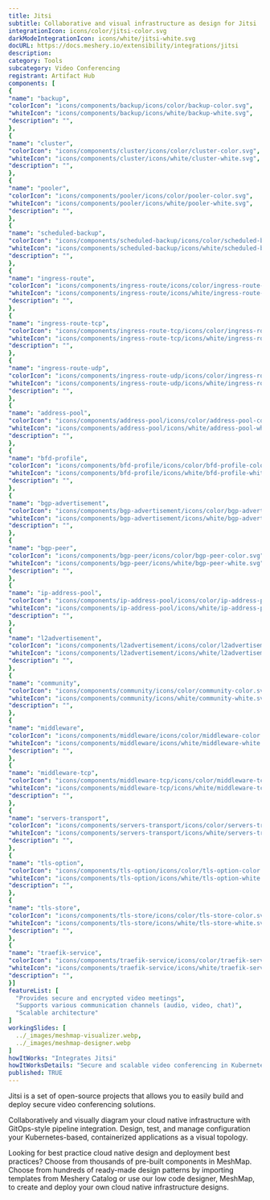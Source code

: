 ```yaml
---
title: Jitsi
subtitle: Collaborative and visual infrastructure as design for Jitsi
integrationIcon: icons/color/jitsi-color.svg
darkModeIntegrationIcon: icons/white/jitsi-white.svg
docURL: https://docs.meshery.io/extensibility/integrations/jitsi
description: 
category: Tools
subcategory: Video Conferencing
registrant: Artifact Hub
components: [
{
"name": "backup",
"colorIcon": "icons/components/backup/icons/color/backup-color.svg",
"whiteIcon": "icons/components/backup/icons/white/backup-white.svg",
"description": "",
},
{
"name": "cluster",
"colorIcon": "icons/components/cluster/icons/color/cluster-color.svg",
"whiteIcon": "icons/components/cluster/icons/white/cluster-white.svg",
"description": "",
},
{
"name": "pooler",
"colorIcon": "icons/components/pooler/icons/color/pooler-color.svg",
"whiteIcon": "icons/components/pooler/icons/white/pooler-white.svg",
"description": "",
},
{
"name": "scheduled-backup",
"colorIcon": "icons/components/scheduled-backup/icons/color/scheduled-backup-color.svg",
"whiteIcon": "icons/components/scheduled-backup/icons/white/scheduled-backup-white.svg",
"description": "",
},
{
"name": "ingress-route",
"colorIcon": "icons/components/ingress-route/icons/color/ingress-route-color.svg",
"whiteIcon": "icons/components/ingress-route/icons/white/ingress-route-white.svg",
"description": "",
},
{
"name": "ingress-route-tcp",
"colorIcon": "icons/components/ingress-route-tcp/icons/color/ingress-route-tcp-color.svg",
"whiteIcon": "icons/components/ingress-route-tcp/icons/white/ingress-route-tcp-white.svg",
"description": "",
},
{
"name": "ingress-route-udp",
"colorIcon": "icons/components/ingress-route-udp/icons/color/ingress-route-udp-color.svg",
"whiteIcon": "icons/components/ingress-route-udp/icons/white/ingress-route-udp-white.svg",
"description": "",
},
{
"name": "address-pool",
"colorIcon": "icons/components/address-pool/icons/color/address-pool-color.svg",
"whiteIcon": "icons/components/address-pool/icons/white/address-pool-white.svg",
"description": "",
},
{
"name": "bfd-profile",
"colorIcon": "icons/components/bfd-profile/icons/color/bfd-profile-color.svg",
"whiteIcon": "icons/components/bfd-profile/icons/white/bfd-profile-white.svg",
"description": "",
},
{
"name": "bgp-advertisement",
"colorIcon": "icons/components/bgp-advertisement/icons/color/bgp-advertisement-color.svg",
"whiteIcon": "icons/components/bgp-advertisement/icons/white/bgp-advertisement-white.svg",
"description": "",
},
{
"name": "bgp-peer",
"colorIcon": "icons/components/bgp-peer/icons/color/bgp-peer-color.svg",
"whiteIcon": "icons/components/bgp-peer/icons/white/bgp-peer-white.svg",
"description": "",
},
{
"name": "ip-address-pool",
"colorIcon": "icons/components/ip-address-pool/icons/color/ip-address-pool-color.svg",
"whiteIcon": "icons/components/ip-address-pool/icons/white/ip-address-pool-white.svg",
"description": "",
},
{
"name": "l2advertisement",
"colorIcon": "icons/components/l2advertisement/icons/color/l2advertisement-color.svg",
"whiteIcon": "icons/components/l2advertisement/icons/white/l2advertisement-white.svg",
"description": "",
},
{
"name": "community",
"colorIcon": "icons/components/community/icons/color/community-color.svg",
"whiteIcon": "icons/components/community/icons/white/community-white.svg",
"description": "",
},
{
"name": "middleware",
"colorIcon": "icons/components/middleware/icons/color/middleware-color.svg",
"whiteIcon": "icons/components/middleware/icons/white/middleware-white.svg",
"description": "",
},
{
"name": "middleware-tcp",
"colorIcon": "icons/components/middleware-tcp/icons/color/middleware-tcp-color.svg",
"whiteIcon": "icons/components/middleware-tcp/icons/white/middleware-tcp-white.svg",
"description": "",
},
{
"name": "servers-transport",
"colorIcon": "icons/components/servers-transport/icons/color/servers-transport-color.svg",
"whiteIcon": "icons/components/servers-transport/icons/white/servers-transport-white.svg",
"description": "",
},
{
"name": "tls-option",
"colorIcon": "icons/components/tls-option/icons/color/tls-option-color.svg",
"whiteIcon": "icons/components/tls-option/icons/white/tls-option-white.svg",
"description": "",
},
{
"name": "tls-store",
"colorIcon": "icons/components/tls-store/icons/color/tls-store-color.svg",
"whiteIcon": "icons/components/tls-store/icons/white/tls-store-white.svg",
"description": "",
},
{
"name": "traefik-service",
"colorIcon": "icons/components/traefik-service/icons/color/traefik-service-color.svg",
"whiteIcon": "icons/components/traefik-service/icons/white/traefik-service-white.svg",
"description": "",
}]
featureList: [
  "Provides secure and encrypted video meetings",
  "Supports various communication channels (audio, video, chat)",
  "Scalable architecture"
]
workingSlides: [
  ../_images/meshmap-visualizer.webp,
  ../_images/meshmap-designer.webp
]
howItWorks: "Integrates Jitsi"
howItWorksDetails: "Secure and scalable video conferencing in Kubernetes"
published: TRUE
---
```

<p>
Jitsi is a set of open-source projects that allows you to easily build and deploy secure video conferencing solutions.
</p>
<p>
    Collaboratively and visually diagram your cloud native infrastructure with GitOps-style pipeline integration. Design, test, and manage configuration your Kubernetes-based, containerized applications as a visual topology.
</p>
<p>
    Looking for best practice cloud native design and deployment best practices? Choose from thousands of pre-built components in MeshMap. Choose from hundreds of ready-made design patterns by importing templates from Meshery Catalog or use our low code designer, MeshMap, to create and deploy your own cloud native infrastructure designs.
</p>
